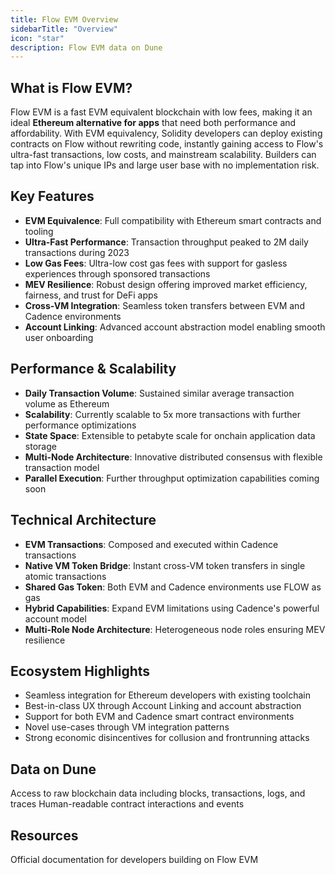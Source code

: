 ```yaml
---
title: Flow EVM Overview
sidebarTitle: "Overview"
icon: "star"
description: Flow EVM data on Dune
---
```




## What is Flow EVM?

Flow EVM is a fast EVM equivalent blockchain with low fees, making it an ideal **Ethereum alternative for apps** that need both performance and affordability. With EVM equivalency, Solidity developers can deploy existing contracts on Flow without rewriting code, instantly gaining access to Flow's ultra-fast transactions, low costs, and mainstream scalability. Builders can tap into Flow's unique IPs and large user base with no implementation risk.

## Key Features

- **EVM Equivalence**: Full compatibility with Ethereum smart contracts and tooling
- **Ultra-Fast Performance**: Transaction throughput peaked to 2M daily transactions during 2023
- **Low Gas Fees**: Ultra-low cost gas fees with support for gasless experiences through sponsored transactions
- **MEV Resilience**: Robust design offering improved market efficiency, fairness, and trust for DeFi apps
- **Cross-VM Integration**: Seamless token transfers between EVM and Cadence environments
- **Account Linking**: Advanced account abstraction model enabling smooth user onboarding

## Performance & Scalability

- **Daily Transaction Volume**: Sustained similar average transaction volume as Ethereum
- **Scalability**: Currently scalable to 5x more transactions with further performance optimizations
- **State Space**: Extensible to petabyte scale for onchain application data storage
- **Multi-Node Architecture**: Innovative distributed consensus with flexible transaction model
- **Parallel Execution**: Further throughput optimization capabilities coming soon

## Technical Architecture

- **EVM Transactions**: Composed and executed within Cadence transactions
- **Native VM Token Bridge**: Instant cross-VM token transfers in single atomic transactions
- **Shared Gas Token**: Both EVM and Cadence environments use FLOW as gas
- **Hybrid Capabilities**: Expand EVM limitations using Cadence's powerful account model
- **Multi-Role Node Architecture**: Heterogeneous node roles ensuring MEV resilience

## Ecosystem Highlights

- Seamless integration for Ethereum developers with existing toolchain
- Best-in-class UX through Account Linking and account abstraction
- Support for both EVM and Cadence smart contract environments
- Novel use-cases through VM integration patterns
- Strong economic disincentives for collusion and frontrunning attacks

## Data on Dune

<CardGroup cols={2}>
  <Card title="Raw Data" icon="database" href="/data-catalog/evm/flow-evm/raw/blocks">
    Access to raw blockchain data including blocks, transactions, logs, and traces
  </Card>
  <Card title="Decoded Data" icon="code" href="/data-catalog/evm/flow-evm/decoded/overview">
    Human-readable contract interactions and events
  </Card>
</CardGroup>

## Resources

<CardGroup cols={1}>
  <Card title="Flow EVM Documentation" icon="link" href="https://developers.flow.com/build/evm/about">
    Official documentation for developers building on Flow EVM
  </Card>
</CardGroup> 